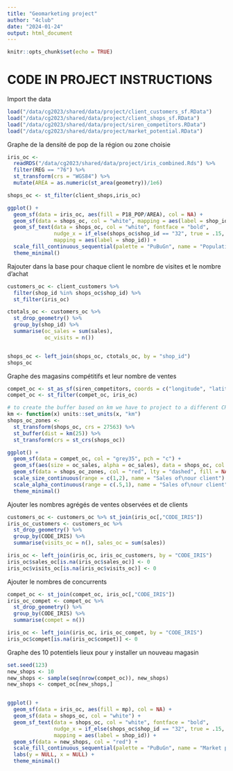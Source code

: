 ```yaml
---
title: "Geomarketing project"
author: "4club"
date: "2024-01-24"
output: html_document
---
```


```r
knitr::opts_chunk$set(echo = TRUE)
```


# CODE IN PROJECT INSTRUCTIONS

Import the data
```r
load("/data/cg2023/shared/data/project/client_customers_sf.RData")
load("/data/cg2023/shared/data/project/client_shops_sf.RData")
load("/data/cg2023/shared/data/project/siren_competitors.RData")
load("/data/cg2023/shared/data/project/market_potential.RData")
```


Graphe de la densité de pop de la région ou zone choisie
```r
iris_oc <- 
  readRDS("/data/cg2023/shared/data/project/iris_combined.Rds") %>% 
  filter(REG == "76") %>% 
  st_transform(crs = "WGS84") %>% 
  mutate(AREA = as.numeric(st_area(geometry))/1e6)

shops_oc <- st_filter(client_shops,iris_oc)

ggplot() +
  geom_sf(data = iris_oc, aes(fill = P18_POP/AREA), col = NA) +
  geom_sf(data = shops_oc, col = "white", mapping = aes(label = shop_id)) +
  geom_sf_text(data = shops_oc, col = "white", fontface = "bold",
               nudge_x = if_else(shops_oc$shop_id == "32", true = .15, false = -.15),
               mapping = aes(label = shop_id)) +        
  scale_fill_continuous_sequential(palette = "PuBuGn", name = "Population\ndensity", trans = "log10") +
  theme_minimal() 
```


Rajouter dans la base pour chaque client le nombre de visites et le nombre d'achat
```r
customers_oc <- client_customers %>% 
  filter(shop_id %in% shops_oc$shop_id) %>% 
  st_filter(iris_oc)

ctotals_oc <- customers_oc %>% 
  st_drop_geometry() %>% 
  group_by(shop_id) %>% 
  summarise(oc_sales = sum(sales),
            oc_visits = n())


shops_oc <- left_join(shops_oc, ctotals_oc, by = "shop_id")
shops_oc
```


Graphe des magasins compétitifs et leur nombre de ventes
```r
compet_oc <- st_as_sf(siren_competitors, coords = c("longitude", "latitude"), crs = "WGS84")
compet_oc <- st_filter(compet_oc, iris_oc)

# to create the buffer based on km we have to project to a different CRS
km <- function(x) units::set_units(x, "km")
shops_oc_zones <- 
  st_transform(shops_oc, crs = 27563) %>% 
  st_buffer(dist = km(25)) %>% 
  st_transform(crs = st_crs(shops_oc))

ggplot() +
  geom_sf(data = compet_oc, col = "grey35", pch = "c") + 
  geom_sf(aes(size = oc_sales, alpha = oc_sales), data = shops_oc, col = "red") +
  geom_sf(data = shops_oc_zones, col = "red", lty = "dashed", fill = NA) +
  scale_size_continuous(range = c(1,2), name = "Sales of\nour client") +
  scale_alpha_continuous(range = c(.5,1), name = "Sales of\nour client") +
  theme_minimal()
```


Ajouter les nombres agrégés de ventes observées et de clients
```r
customers_oc <- customers_oc %>% st_join(iris_oc[,"CODE_IRIS"])
iris_oc_customers <- customers_oc %>% 
  st_drop_geometry() %>% 
  group_by(CODE_IRIS) %>% 
  summarise(visits_oc = n(), sales_oc = sum(sales))

iris_oc <- left_join(iris_oc, iris_oc_customers, by = "CODE_IRIS")
iris_oc$sales_oc[is.na(iris_oc$sales_oc)] <- 0
iris_oc$visits_oc[is.na(iris_oc$visits_oc)] <- 0
```


Ajouter le nombres de concurrents
```r
compet_oc <- st_join(compet_oc, iris_oc[,"CODE_IRIS"])
iris_oc_compet <- compet_oc %>% 
  st_drop_geometry() %>% 
  group_by(CODE_IRIS) %>% 
  summarise(compet = n())

iris_oc <- left_join(iris_oc, iris_oc_compet, by = "CODE_IRIS")
iris_oc$compet[is.na(iris_oc$compet)] <- 0
```


Graphe des 10 potentiels lieux pour y installer un nouveau magasin
```r
set.seed(123)
new_shops <- 10
new_shops <- sample(seq(nrow(compet_oc)), new_shops)
new_shops <- compet_oc[new_shops,]  


ggplot() +
  geom_sf(data = iris_oc, aes(fill = mp), col = NA) +
  geom_sf(data = shops_oc, col = "white") +
  geom_sf_text(data = shops_oc, col = "white", fontface = "bold",
               nudge_x = if_else(shops_oc$shop_id == "32", true = .15, false = -.15),
               mapping = aes(label = shop_id)) +        
  geom_sf(data = new_shops, col = "red") +
  scale_fill_continuous_sequential(palette = "PuBuGn", name = "Market potential", trans = "log10") +
  labs(y = NULL, x = NULL) +
  theme_minimal()
```








